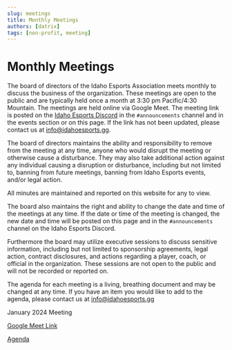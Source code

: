 ```yaml
---
slug: meetings
title: Monthly Meetings
authors: [datrix]
tags: [non-profit, meeting]
---
```


# Monthly Meetings

The board of directors of the Idaho Esports Association meets monthly to discuss the business of the organization. These meetings are open to the public and are typically held once a month at 3:30 pm Pacific/4:30 Mountain. The meetings are held online via Google Meet. The meeting link is posted on the [Idaho Esports Discord](https://discord.gg/2YkYQpZ) in the `#announcements` channel and in the events section or on this page. If the link has not been updated, please contact us at [info@idahoesports.gg](mailto:info@idahoesports.gg).

The board of directors maintains the ability and responsibility to remove from the meeting at any time, anyone who would disrupt the meeting or otherwise cause a disturbance. They may also take additional action against any individual causing a disruption or disturbance, including but not limited to, banning from future meetings, banning from Idaho Esports events, and/or legal action.

All minutes are maintained and reported on this website for any to view.

The board also maintains the right and ability to change the date and time of the meetings at any time. If the date or time of the meeting is changed, the new date and time will be posted on this page and in the `#announcements` channel on the Idaho Esports Discord.

Furthermore the board may utilize executive sessions to discuss sensitive information, including but not limited to sponsorship agreements, legal action, contract disclosures, and actions regarding a player, coach, or official in the organization. These sessions are not open to the public and will not be recorded or reported on.

The agenda for each meeting is a living, breathing document and may be changed at any time. If you have an item you would like to add to the agenda, please contact us at [info@idahoesports.gg](mailto:info@idahoesports.gg)

January 2024 Meeting

[Google Meet Link](http://meet.google.com/kke-etew-tmy)

[Agenda](https://docs.google.com/document/d/11mAvx3Euju-RWSue4hryLoeAr-FrCzoH7j5xn48ZhoY/edit?usp=sharing)
